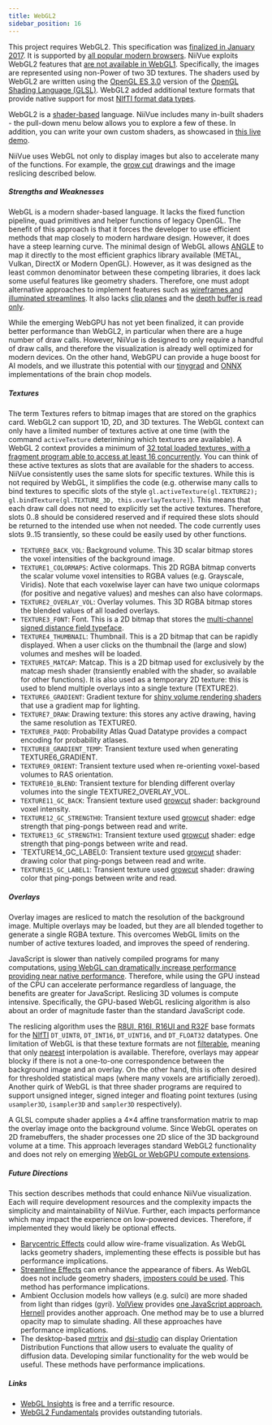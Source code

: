 ```yaml
---
title: WebGL2
sidebar_position: 16
---
```




This project requires WebGL2. This specification was [finalized in January 2017](https://en.wikipedia.org/wiki/WebGL). It is supported by [all popular modern browsers](https://caniuse.com/webgl2). NiiVue exploits WebGL2 features that [are not available in WebGL1](https://webgl2fundamentals.org/webgl/lessons/webgl2-whats-new.html). Specifically, the images are represented using non-Power of two 3D textures. The shaders used by WebGL2 are written using the [OpenGL ES 3.0](https://en.wikipedia.org/wiki/OpenGL_ES) version of the [OpenGL Shading Language (GLSL)](https://en.wikipedia.org/wiki/OpenGL_Shading_Language). WebGL2 added additional texture formats that provide native support for most [NIfTI format data types](https://brainder.org/2012/09/23/the-nifti-file-format/).

WebGL2 is a [shader-based](https://webgl2fundamentals.org/webgl/lessons/webgl-shaders-and-glsl.html) language. NiiVue includes many in-built shaders - the pull-down menu below allows you to explore a few of these. In addition, you can write your own custom shaders, as showcased in [this live demo](https://niivue.com/demos/features/mesh.atlas.html).

<NiivueBrowserWrapper>
  <WebGLDemo />
</NiivueBrowserWrapper>


NiiVue uses WebGL not only to display images but also to accelerate many of the functions. For example, the [grow cut](http://pieper.github.io/sites/glimp/growcut.html) drawings and the image reslicing described below.

##### Strengths and Weaknesses

WebGL is a modern shader-based language. It lacks the fixed function pipeline, quad primitives and helper functions of legacy OpenGL. The benefit of this approach is that it forces the developer to use efficient methods that map closely to modern hardware design. However, it does have a steep learning curve. The minimal design of WebGL allows [ANGLE](https://en.wikipedia.org/wiki/ANGLE) to map it directly to the most efficient graphics library available (METAL, Vulkan, DirectX or Modern OpenGL). However, as it was designed as the least common denominator between these competing libraries, it does lack some useful features like geometry shaders. Therefore, one must adopt alternative approaches to implement features such as [wireframes and illuminated streamlines](https://github.com/niivue/niivue/issues/458). It also lacks [clip planes](https://github.com/niivue/niivue/issues/447) and the [depth buffer is read only](https://github.com/niivue/niivue/issues/345).

While the emerging WebGPU has not yet been finalized, it can provide better performance than WebGL2, in particular when there are a huge number of draw calls. However, NiiVue is designed to only require a handful of draw calls, and therefore the visualization is already well optimized for modern devices. On the other hand, WebGPU can provide a huge boost for AI models, and we illustrate this potential with our [tinygrad](https://github.com/niivue/niivue-tinygrad) and [ONNX](https://github.com/niivue/niivue-onnx) implementations of the brain chop models.

##### Textures

The term Textures refers to bitmap images that are stored on the graphics card. WebGL2 can support 1D, 2D, and 3D textures. The WebGL context can only have a limited number of textures active at one time (with the command `activeTexture` deterimining which textures are available). A WebGL 2 context provides a minimum of [32 total loaded textures, with a fragment program able to access at least 16 concurrently](https://webgl2fundamentals.org/webgl/lessons/webgl-cross-platform-issues.html#device-limits). You can think of these active textures as slots that are available for the shaders to access. NiiVue consistently uses the same slots for specific textures. While this is not required by WebGL, it simplifies the code (e.g. otherwise many calls to bind textures to specific slots of the style `gl.activeTexture(gl.TEXTURE2); gl.bindTexture(gl.TEXTURE_3D, this.overlayTexture)`). This means that each draw call does not need to explicitly set the active textures. Therefore, slots 0..8 should be considered reserved and if required these slots should be returned to the intended use when not needed. The code currently uses slots 9..15 transiently, so these could be easily used by other functions.

- `TEXTURE0_BACK_VOL`: Background volume. This 3D scalar bitmap stores the voxel intensities of the background image.
- `TEXTURE1_COLORMAPS`: Active colormaps. This 2D RGBA bitmap converts the scalar volume voxel intensities to RGBA values (e.g. Grayscale, Viridis). Note that each voxelwise layer can have two unique colormaps (for positive and negative values) and meshes can also have colormaps.
- `TEXTURE2_OVERLAY_VOL`: Overlay volumes. This 3D RGBA bitmap stores the blended values of all loaded overlays.
- `TEXTURE3_FONT`: Font. This is a 2D bitmap that stores the [multi-channel signed distance field typeface](https://github.com/Chlumsky/msdfgen).
- `TEXTURE4_THUMBNAIL`: Thumbnail. This is a 2D bitmap that can be rapidly displayed. When a user clicks on the thumbnail the (large and slow) volumes and meshes will be loaded.
- `TEXTURE5_MATCAP`: Matcap. This is a 2D bitmap used for exclusively by the matcap mesh shader (transiently enabled with the shader, so available for other functions). It is also used as a temporary 2D texture: this is used to blend multiple overlays into a single texture (TEXTURE2). 
- `TEXTURE6_GRADIENT`: Gradient texture for [shiny volume rendering shaders](https://niivue.com/demos/features/shiny.volumes.html) that use a gradient map for lighting.
- `TEXTURE7_DRAW`: Drawing texture: this stores any active drawing, having the same resolution as TEXTURE0.
- `TEXTURE8_PAQD`: Probability Atlas Quad Datatype provides a compact encoding for probability atlases.
- `TEXTURE8_GRADIENT_TEMP`: Transient texture used when generating TEXTURE6_GRADIENT.
- `TEXTURE9_ORIENT`: Transient texture used when re-orienting voxel-based volumes to RAS orientation.
- `TEXTURE10_BLEND`: Transient texture for blending different overlay volumes into the single TEXTURE2_OVERLAY_VOL.
- `TEXTURE11_GC_BACK`: Transient texture used [growcut](https://niivue.com/demos/features/draw2.html) shader: background voxel intensity.
- `TEXTURE12_GC_STRENGTH0`: Transient texture used [growcut](https://niivue.com/demos/features/draw2.html) shader: edge strength that ping-pongs between read and write.
- `TEXTURE13_GC_STRENGTH1`: Transient texture used [growcut](https://niivue.com/demos/features/draw2.html) shader: edge strength that ping-pongs between write and read.
- `TEXTURE14_GC_LABEL0: Transient texture used [growcut](https://niivue.com/demos/features/draw2.html) shader: drawing color that ping-pongs between read and write.
- `TEXTURE15_GC_LABEL1`: Transient texture used [growcut](https://niivue.com/demos/features/draw2.html) shader: drawing color that ping-pongs between write and read.

##### Overlays

Overlay images are resliced to match the resolution of the background image. Multiple overlays may be loaded, but they are all blended together to generate a single RGBA texture. This overcomes WebGL limits on the number of active textures loaded, and improves the speed of rendering.

JavaScript is slower than natively compiled programs for many computations, [using WebGL can dramatically increase performance providing near native performance](http://openglinsights.com/discovering.html#WebGLforOpenGLDevelopers). Therefore, while using the GPU instead of the CPU can accelerate performance regardless of language, the benefits are greater for JavaScript. Reslicing 3D volumes is compute intensive. Specifically, the GPU-based WebGL reslicing algorithm is also about an order of magnitude faster than the standard JavaScript code.

The reslicing algorithm uses the [R8UI, R16I, R16UI and R32F](https://www.khronos.org/registry/OpenGL-Refpages/es3.0/html/glTexStorage3D.xhtml) base formats for the [NIfTI](https://nifti.nimh.nih.gov/pub/dist/src/niftilib/nifti1.h) `DT_UINT8`, `DT_INT16`, `DT_UINT16`, and `DT_FLOAT32` datatypes. One limitation of WebGL is that these texture formats are not [filterable](https://webgl2fundamentals.org/webgl/lessons/webgl-data-textures.html), meaning that only [nearest](https://open.gl/textures) interpolation is available. Therefore, overlays may appear blocky if there is not a one-to-one correspondence between the background image and an overlay. On the other hand, this is often desired for thresholded statistical maps (where many voxels are artificially zeroed). Another quirk of WebGL is that three shader programs are required to support unsigned integer, signed integer and floating point textures (using `usampler3D`, `isampler3D` and `sampler3D` respectively).

A GLSL compute shader applies a 4×4 affine transformation matrix to map the overlay image onto the background volume. Since WebGL operates on 2D framebuffers, the shader processes one 2D slice of the 3D background volume at a time. This approach leverages standard WebGL2 functionality and does not rely on emerging [WebGL or WebGPU compute extensions](https://www.khronos.org/registry/webgl/specs/latest/2.0-compute/).


##### Future Directions

This section describes methods that could enhance NiiVue visualization. Each will require development resources and the complexity impacts the simplicity and maintainability of NiiVue. Further, each impacts performance which may impact the experience on low-powered devices. Therefore, if implemented they would likely be optional effects.

 - [Barycentric Effects](https://github.com/niivue/niivue/issues/458) could allow wire-frame visualization. As WebGL lacks geometry shaders, implementing these effects is possible but has performance implications.
 - [Streamline Effects](https://github.com/niivue/niivue/issues/458) can enhance the appearance of fibers. As WebGL does not include geometry shaders, [imposters could be used](https://www.researchgate.net/publication/319441378_A_Simple_and_Efficient_Cylinder_Imposter_Approach_to_Visualize_DTI_Fiber_Tracts). This method has performance implications.
 - Ambient Occlusion models how valleys (e.g. sulci) are more shaded from light than ridges (gyri). [VolView](https://volview.netlify.app/) provides [one JavaScript approach](https://github.com/Kitware/vtk-js/blob/dd45c408217e5d632de0ff98f45765abf92daba8/Sources/Rendering/OpenGL/glsl/vtkVolumeFS.glsl#L768), [Hernell](https://ieeexplore.ieee.org/abstract/document/4840341) provides another approach. One method may be to use a blurred opacity map to simulate shading. All these approaches have performance implications.
 - The desktop-based [mrtrix](https://community.mrtrix.org/t/streamlines-tractography-output-problem/903/8) and [dsi-studio](https://sites.google.com/a/labsolver.org/dsi-studio/Manual/odf-visualization) can display Orientation Distribution Functions that allow users to evaluate the quality of diffusion data. Developing similar functionality for the web would be useful. These methods have performance implications.
 
 
##### Links

- [WebGL Insights](https://webglinsights.github.io/index.html) is free and a terrific resource.
- [WebGL2 Fundamentals](https://webgl2fundamentals.org/) provides outstanding tutorials.